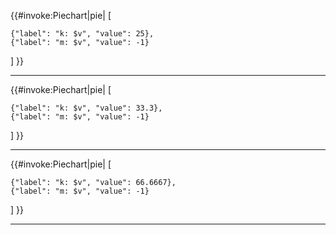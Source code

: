 {{#invoke:Piechart|pie| [
 {"label": "k: $v", "value": 25}, 
 {"label": "m: $v", "value": -1}
] }}
----
{{#invoke:Piechart|pie| [
 {"label": "k: $v", "value": 33.3}, 
 {"label": "m: $v", "value": -1}
] }}
----
{{#invoke:Piechart|pie| [
 {"label": "k: $v", "value": 66.6667}, 
 {"label": "m: $v", "value": -1}
] }}
----